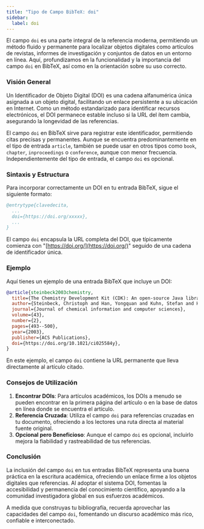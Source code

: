 ```yaml
---
title: "Tipo de Campo BibTeX: doi"
sidebar:
  label: doi
---
```



El campo `doi` es una parte integral de la referencia moderna, permitiendo un método fluido y permanente para localizar objetos digitales como artículos de revistas, informes de investigación y conjuntos de datos en un entorno en línea. Aquí, profundizamos en la funcionalidad y la importancia del campo `doi` en BibTeX, así como en la orientación sobre su uso correcto.

<CiteDrive />

### Visión General

Un Identificador de Objeto Digital (DOI) es una cadena alfanumérica única asignada a un objeto digital, facilitando un enlace persistente a su ubicación en Internet. Como un método estandarizado para identificar recursos electrónicos, el DOI permanece estable incluso si la URL del ítem cambia, asegurando la longevidad de las referencias.

El campo `doi` en BibTeX sirve para registrar este identificador, permitiendo citas precisas y permanentes. Aunque se encuentra predominantemente en el tipo de entrada `article`, también se puede usar en otros tipos como `book`, `chapter`, `inproceedings` o `conference`, aunque con menor frecuencia. Independientemente del tipo de entrada, el campo `doi` es opcional.

### Sintaxis y Estructura

Para incorporar correctamente un DOI en tu entrada BibTeX, sigue el siguiente formato:

```bibtex
@entrytype{clavedecita,
  ...
  doi={https://doi.org/xxxxx},
  ...
}
```
El campo `doi` encapsula la URL completa del DOI, que típicamente comienza con "[https://doi.org/](https://doi.org/)" seguido de una cadena de identificador única.

### Ejemplo

Aquí tienes un ejemplo de una entrada BibTeX que incluye un DOI:

```bibtex
@article{steinbeck2003chemistry,
  title={The Chemistry Development Kit (CDK): An open-source Java library for chemo-and bioinformatics},
  author={Steinbeck, Christoph and Han, Yongquan and Kuhn, Stefan and Horlacher, Oliver and Luttmann, Edgar and Willighagen, Egon},
  journal={Journal of chemical information and computer sciences},
  volume={43},
  number={2},
  pages={493--500},
  year={2003},
  publisher={ACS Publications},
  doi={https://doi.org/10.1021/ci025584y},
}
```

En este ejemplo, el campo `doi` contiene la URL permanente que lleva directamente al artículo citado.

### Consejos de Utilización

1. **Encontrar DOIs**: Para artículos académicos, los DOIs a menudo se pueden encontrar en la primera página del artículo o en la base de datos en línea donde se encuentra el artículo.
2. **Referencia Cruzada**: Utiliza el campo `doi` para referencias cruzadas en tu documento, ofreciendo a los lectores una ruta directa al material fuente original.
3. **Opcional pero Beneficioso**: Aunque el campo `doi` es opcional, incluirlo mejora la fiabilidad y rastreabilidad de tus referencias.

### Conclusión

La inclusión del campo `doi` en tus entradas BibTeX representa una buena práctica en la escritura académica, ofreciendo un enlace firme a los objetos digitales que referencias. Al adoptar el sistema DOI, fomentas la accesibilidad y permanencia del conocimiento científico, apoyando a la comunidad investigadora global en sus esfuerzos académicos.

A medida que construyas tu bibliografía, recuerda aprovechar las capacidades del campo `doi`, fomentando un discurso académico más rico, confiable e interconectado.

